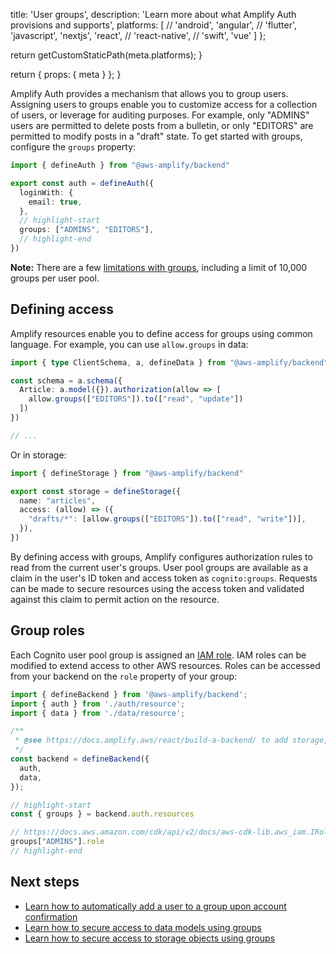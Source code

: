
  title: 'User groups',
  description: 'Learn more about what Amplify Auth provisions and supports',
  platforms: [
    // 'android',
    'angular',
    // 'flutter',
    'javascript',
    'nextjs',
    'react',
    // 'react-native',
    // 'swift',
    'vue'
  ]
};

  return getCustomStaticPath(meta.platforms);
}

  return {
    props: {
      meta
    }
  };
}

Amplify Auth provides a mechanism that allows you to group users. Assigning users to groups enable you to customize access for a collection of users, or leverage for auditing purposes. For example, only "ADMINS" users are permitted to delete posts from a bulletin, or only "EDITORS" are permitted to modify posts in a "draft" state. To get started with groups, configure the `groups` property:

```ts title="amplify/auth/resource.ts"
import { defineAuth } from "@aws-amplify/backend"

export const auth = defineAuth({
  loginWith: {
    email: true,
  },
  // highlight-start
  groups: ["ADMINS", "EDITORS"],
  // highlight-end
})
```

<Callout>

**Note:** There are a few [limitations with groups](https://docs.aws.amazon.com/cognito/latest/developerguide/cognito-user-pools-user-groups.html#user-pool-user-groups-limitations), including a limit of 10,000 groups per user pool.

</Callout>

## Defining access

Amplify resources enable you to define access for groups using common language. For example, you can use `allow.groups` in data:

```ts title="amplify/data/resource.ts"
import { type ClientSchema, a, defineData } from "@aws-amplify/backend"

const schema = a.schema({
  Article: a.model({}).authorization(allow => [
    allow.groups(["EDITORS"]).to(["read", "update"])
  ])
})

// ...
```

Or in storage:

```ts title="amplify/storage/articles/resource.ts"
import { defineStorage } from "@aws-amplify/backend"

export const storage = defineStorage({
  name: "articles",
  access: (allow) => ({
    "drafts/*": [allow.groups(["EDITORS"]).to(["read", "write"])],
  }),
})
```

By defining access with groups, Amplify configures authorization rules to read from the current user's groups. User pool groups are available as a claim in the user's ID token and access token as `cognito:groups`. Requests can be made to secure resources using the access token and validated against this claim to permit action on the resource.

## Group roles

Each Cognito user pool group is assigned an [IAM role](https://aws.amazon.com/iam/features/manage-roles/). IAM roles can be modified to extend access to other AWS resources. Roles can be accessed from your backend on the `role` property of your group:

```ts title="amplify/backend.ts"
import { defineBackend } from '@aws-amplify/backend';
import { auth } from './auth/resource';
import { data } from './data/resource';

/**
 * @see https://docs.amplify.aws/react/build-a-backend/ to add storage, functions, and more
 */
const backend = defineBackend({
  auth,
  data,
});

// highlight-start
const { groups } = backend.auth.resources

// https://docs.aws.amazon.com/cdk/api/v2/docs/aws-cdk-lib.aws_iam.IRole.html
groups["ADMINS"].role
// highlight-end
```

## Next steps

- [Learn how to automatically add a user to a group upon account confirmation](/[platform]/build-a-backend/functions/examples/add-user-to-group/)
- [Learn how to secure access to data models using groups](/[platform]/build-a-backend/data/customize-authz/user-group-based-data-access)
- [Learn how to secure access to storage objects using groups](/[platform]/build-a-backend/storage/set-up-storage/)
